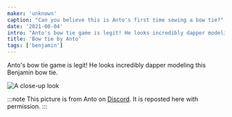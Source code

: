 ```yaml
---
maker: 'unknown'
caption: "Can you believe this is Anto's first time sewing a bow tie?"
date: '2021-08-04'
intro: "Anto's bow tie game is legit! He looks incredibly dapper modeling this Benjamin bow tie."
title: 'Bow tie by Anto'
tags: ['benjamin']
---
```


<!-- truncate -->

Anto's bow tie game is legit! He looks incredibly dapper modeling this Benjamin bow tie.

![A close-up look](https://posts.freesewing.org/uploads/benjamin2_217c612e05.jpg)

:::note
This picture is from Anto on [Discord](https://discord.freesewing.org/). It is reposted here with permission.
:::
